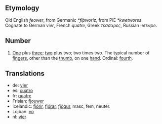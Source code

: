 == Etymology ==
Old English ''feower'', from Germanic ''*fiþworiz'', from PIE ''*kwetwores''. Cognate to German ''vier'', French ''quatre'', Greek ''τεσσαρες'', Russian ''четыре''.

== Number ==
# [[One]] plus [[three]]; [[two]] plus two; two times two. The typical number of [[finger]]s, other than the [[thumb]], on one [[hand]]. Ordinal: [[fourth]].

== Translations ==
*de: [[vier]]
*es: [[cuatro]]
*fr: [[quatre]]
*Frisian: [[fjouwer]]
*Icelandic: [[fjórir]], [[fjórar]], [[fjögur]], masc, fem, neuter.
*Lojban: [[vo]]
*nl: [[vier]]
